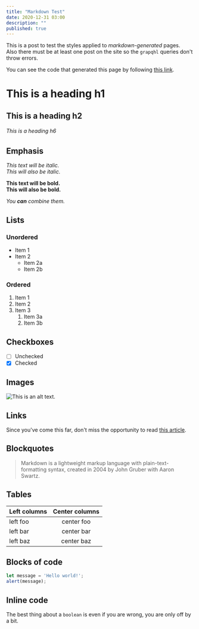 ```yaml
---
title: "Markdown Test"
date: 2020-12-31 03:00
description: ""
published: true
---
```


This is a post to test the styles applied to _markdown-generated_ pages.  
Also there must be at least one post on the site so the `grapqhl` queries don't throw errors.  

You can see the code that generated this page by following
[this link](https://github.com/nahueespinosa/nahuelespinosa.com.ar/tree/master/src/content/posts/2020-12-31/markdown-test/index.mdx).


# This is a heading h1
## This is a heading h2 
###### This is a heading h6

## Emphasis

*This text will be italic.*  
_This will also be italic._

**This text will be bold.**  
__This will also be bold.__

_You **can** combine them._

## Lists

### Unordered

* Item 1
* Item 2
    * Item 2a
    * Item 2b

### Ordered

1. Item 1
1. Item 2
1. Item 3
    1. Item 3a
    1. Item 3b

## Checkboxes

- [ ] Unchecked
- [x] Checked

## Images

![This is an alt text.](/image/sample.png "This is a sample image.")

## Links

Since you've come this far, don't miss the opportunity to read [this article](https://elgatoylacaja.com/vot-no).

## Blockquotes

> Markdown is a lightweight markup language with plain-text-formatting syntax, created in 2004 by John Gruber with Aaron Swartz.

## Tables

| Left columns  | Center columns |
| ------------- |:--------------:|
| left foo      | center foo     |
| left bar      | center bar     |
| left baz      | center baz     |

## Blocks of code

```js
let message = 'Hello world!';
alert(message);
```

## Inline code

The best thing about a `boolean` is even if you are wrong, you are only off by a bit.
